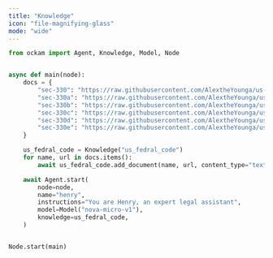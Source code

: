 ```yaml
---
title: "Knowledge"
icon: "file-magnifying-glass"
mode: "wide"
---
```


```python
from ockam import Agent, Knowledge, Model, Node


async def main(node):
    docs = {
        "sec-330": "https://raw.githubusercontent.com/AlextheYounga/us-federal-code/refs/heads/master/usc/title-15-commerce-and-trade/chapter-9a-weather-modification-activities-or-attempts%3B-reporting-requirement/sec-330.md",
        "sec-330a": "https://raw.githubusercontent.com/AlextheYounga/us-federal-code/refs/heads/master/usc/title-15-commerce-and-trade/chapter-9a-weather-modification-activities-or-attempts%3B-reporting-requirement/sec-330a.md",
        "sec-330b": "https://raw.githubusercontent.com/AlextheYounga/us-federal-code/refs/heads/master/usc/title-15-commerce-and-trade/chapter-9a-weather-modification-activities-or-attempts%3B-reporting-requirement/sec-330b.md",
        "sec-330c": "https://raw.githubusercontent.com/AlextheYounga/us-federal-code/refs/heads/master/usc/title-15-commerce-and-trade/chapter-9a-weather-modification-activities-or-attempts%3B-reporting-requirement/sec-330c.md",
        "sec-330d": "https://raw.githubusercontent.com/AlextheYounga/us-federal-code/refs/heads/master/usc/title-15-commerce-and-trade/chapter-9a-weather-modification-activities-or-attempts%3B-reporting-requirement/sec-330d.md",
        "sec-330e": "https://raw.githubusercontent.com/AlextheYounga/us-federal-code/refs/heads/master/usc/title-15-commerce-and-trade/chapter-9a-weather-modification-activities-or-attempts%3B-reporting-requirement/sec-330e.md",
    }

    us_fedral_code = Knowledge("us_fedral_code")
    for name, url in docs.items():
        await us_fedral_code.add_document(name, url, content_type="text/markdown")

    await Agent.start(
        node=node,
        name="henry",
        instructions="You are Henry, an expert legal assistant",
        model=Model("nova-micro-v1"),
        knowledge=us_fedral_code,
    )


Node.start(main)
```